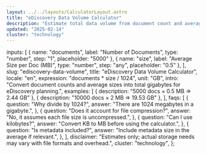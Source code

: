 ```yaml
---
layout: ../../layouts/CalculatorLayout.astro
title: "eDiscovery Data Volume Calculator"
description: "Estimate total data volume from document count and average file size."
updated: "2025-02-14"
cluster: "technology"
---
```



  inputs: [
    { name: "documents", label: "Number of Documents", type: "number", step: "1", placeholder: "5000" },
    { name: "size", label: "Average Size per Doc (MB)", type: "number", step: "any", placeholder: "0.5" },
  ],
  slug: "ediscovery-data-volume",
  title: "eDiscovery Data Volume Calculator",
  locale: "en",
  expression: "documents * size / 1024",
  unit: "GB",
  intro: "Convert document counts and average sizes into total gigabytes for eDiscovery planning.",
  examples: [
    { description: "5000 docs × 0.5 MB ⇒ 2.44 GB" },
    { description: "10000 docs × 2 MB ⇒ 19.53 GB" },
  ],
  faqs: [
    {
      question: "Why divide by 1024?",
      answer: "There are 1024 megabytes in a gigabyte.",
    },
    {
      question: "Does it account for file compression?",
      answer: "No, it assumes each file size is uncompressed.",
    },
    {
      question: "Can I use kilobytes?",
      answer: "Convert KB to MB before using the calculator.",
    },
    {
      question: "Is metadata included?",
      answer: "Include metadata size in the average if relevant.",
    },
  ],
  disclaimer: "Estimates only; actual storage needs may vary with file formats and overhead.",
  cluster: "technology",
};

<Calculator schema={schema} />

